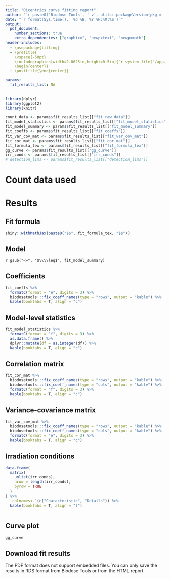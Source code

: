 ```yaml
---
title: "Dicentrics curve fitting report"
author: "`r paste0('Biodose Tools', ' v', utils::packageVersion(pkg = 'biodosetools'))`"
date: "`r format(Sys.time(), '%d %B, %Y %H:%M:%S')`"
output: 
  pdf_document:
    number_sections: true
    extra_dependencies: ["graphicx", "newpxtext", "newpxmath"]
header-includes:
  - \usepackage{titling}
  - \pretitle{
    \vspace{-50pt}
    \includegraphics[width=2.0625in,height=0.5in]{`r system.file("/app/reports/logo.pdf", package = "biodosetools")`}\LARGE\\
    \begin{center}}
  - \posttitle{\end{center}}

params:
  fit_results_list: NA
---
```


```r
library(dplyr)
library(ggplot2)
library(knitr)
```


```r
count_data <- params$fit_results_list[["fit_raw_data"]]
fit_model_statistics <- params$fit_results_list[["fit_model_statistics"]]
fit_model_summary <- params$fit_results_list[["fit_model_summary"]]
fit_coeffs <- params$fit_results_list[["fit_coeffs"]]
fit_var_cov_mat <- params$fit_results_list[["fit_var_cov_mat"]]
fit_cor_mat <- params$fit_results_list[["fit_cor_mat"]]
fit_formula_tex <- params$fit_results_list[["fit_formula_tex"]]
gg_curve <- params$fit_results_list[["gg_curve"]]
irr_conds <- params$fit_results_list[["irr_conds"]]
# detection_lims <- params$fit_results_list[["detection_lims"]]
```

# Count data used

\begin{centering}

```r
count_data %>% 
  biodosetools:::fix_count_data_names(type = "count", output = "kable") %>% 
  kable(booktabs = T, align = "c", format = "latex", escape = FALSE)
  # TODO: Highlight u > 1.96 without kableExtra dependency
```

\end{centering}

# Results

## Fit formula

```r
shiny::withMathJax(paste0("$$", fit_formula_tex, "$$"))
```

## Model

`r gsub("<=", "$\\\\leq$", fit_model_summary)`

## Coefficients

```r
fit_coeffs %>%
  formatC(format = "e", digits = 3) %>%
  biodosetools:::fix_coeff_names(type = "rows", output = "kable") %>% 
  kable(booktabs = T, align = "c")
```

## Model-level statistics

```r
fit_model_statistics %>%
  formatC(format = "f", digits = 3) %>%
  as.data.frame() %>% 
  dplyr::mutate(df = as.integer(df)) %>% 
  kable(booktabs = T, align = "c")
```

## Correlation matrix

```r
fit_cor_mat %>%
  biodosetools:::fix_coeff_names(type = "rows", output = "kable") %>% 
  biodosetools:::fix_coeff_names(type = "cols", output = "kable") %>% 
  formatC(format = "f", digits = 3) %>%
  kable(booktabs = T, align = "c")
```

## Variance-covariance matrix

```r
fit_var_cov_mat %>%
  biodosetools:::fix_coeff_names(type = "rows", output = "kable") %>% 
  biodosetools:::fix_coeff_names(type = "cols", output = "kable") %>% 
  formatC(format = "e", digits = 3) %>%
  kable(booktabs = T, align = "c")
```

## Irradiation conditions

```r
data.frame(
  matrix(
    unlist(irr_conds), 
    nrow = length(irr_conds), 
    byrow = TRUE
  )
) %>% 
  `colnames<-`(c("Characteristic", "Details")) %>% 
  kable(booktabs = T, align = "l")
  
```

## Curve plot

```r
gg_curve
```

## Download fit results

The PDF format does not support embedded files. You can only save the results in RDS format from Biodose Tools or from the HTML report.
